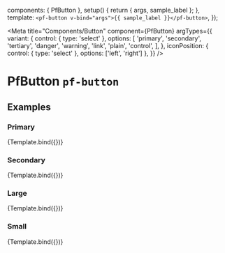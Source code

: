 

  components: { PfButton },
  setup() {
    return { args, sample_label };
  },
  template: `
    <pf-button v-bind="args">{{ sample_label }}</pf-button>
  `,
});


<Meta title="Components/Button" component={PfButton} argTypes={{
    variant: {
      control: { type: 'select' },
      options: [
        'primary',
        'secondary',
        'tertiary',
        'danger',
        'warning',
        'link',
        'plain',
        'control',
      ],
    },
    iconPosition: { control: { type: 'select' }, options: ['left', 'right'] },
  }} />

# PfButton `pf-button`

## Examples

### Primary

<Canvas withSource="open">
  <Story name="Primary" args={{
    sample_label: 'Button',
  }}>
    {Template.bind({})}
  </Story>
</Canvas>

<ArgsTable story="Primary" />

### Secondary

<Canvas withSource="open">
  <Story name="Secondary" args={{
    sample_label: 'Button',
    variant: 'secondary',
  }}>
    {Template.bind({})}
  </Story>
</Canvas>

### Large

<Canvas withSource="open">
  <Story name="Large" args={{
    sample_label: 'Button',
    large: true,
  }}>
    {Template.bind({})}
  </Story>
</Canvas>

### Small

<Canvas withSource="open">
  <Story name="Small" args={{
    sample_label: 'Button',
    small: true,
  }}>
    {Template.bind({})}
  </Story>
</Canvas>
